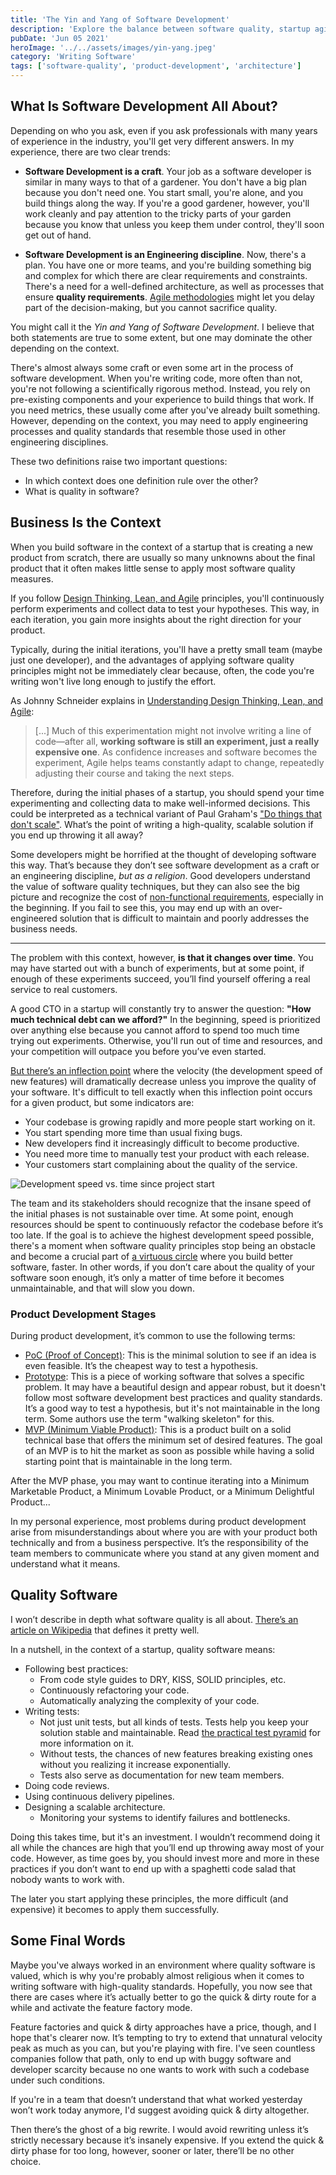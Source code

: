```yaml
---
title: 'The Yin and Yang of Software Development'
description: 'Explore the balance between software quality, startup agility, and product development'
pubDate: 'Jun 05 2021'
heroImage: '../../assets/images/yin-yang.jpeg'
category: 'Writing Software'
tags: ['software-quality', 'product-development', 'architecture']
---
```



## What Is Software Development All About?

Depending on who you ask, even if you ask professionals with many years of experience in the industry, you'll get very different answers. In my experience, there are two clear trends:

- **Software Development is a craft**. Your job as a software developer is similar in many ways to that of a gardener. You don't have a big plan because you don't need one. You start small, you're alone, and you build things along the way. If you're a good gardener, however, you'll work cleanly and pay attention to the tricky parts of your garden because you know that unless you keep them under control, they'll soon get out of hand.

- **Software Development is an Engineering discipline**. Now, there's a plan. You have one or more teams, and you're building something big and complex for which there are clear requirements and constraints. There's a need for a well-defined architecture, as well as processes that ensure **quality requirements**. [Agile methodologies](https://en.wikipedia.org/wiki/Agile_software_development) might let you delay part of the decision-making, but you cannot sacrifice quality.

You might call it the _Yin and Yang of Software Development_. I believe that both statements are true to some extent, but one may dominate the other depending on the context.

There's almost always some craft or even some art in the process of software development. When you're writing code, more often than not, you're not following a scientifically rigorous method. Instead, you rely on pre-existing components and your experience to build things that work. If you need metrics, these usually come after you've already built something. However, depending on the context, you may need to apply engineering processes and quality standards that resemble those used in other engineering disciplines.

These two definitions raise two important questions:

- In which context does one definition rule over the other?
- What is quality in software?

## Business Is the Context

When you build software in the context of a startup that is creating a new product from scratch, there are usually so many unknowns about the final product that it often makes little sense to apply most software quality measures.

If you follow [Design Thinking, Lean, and Agile](https://www.thoughtworks.com/books/understanding-design-thinking-lean-agile-jonny-schneider) principles, you'll continuously perform experiments and collect data to test your hypotheses. This way, in each iteration, you gain more insights about the right direction for your product.

Typically, during the initial iterations, you'll have a pretty small team (maybe just one developer), and the advantages of applying software quality principles might not be immediately clear because, often, the code you're writing won't live long enough to justify the effort.

As Johnny Schneider explains in [Understanding Design Thinking, Lean, and Agile](https://www.goodreads.com/en/book/show/35784015):

> [...] Much of this experimentation might not involve writing a line of code—after all, **working software is still an experiment, just a really expensive one**. As confidence increases and software becomes the experiment, Agile helps teams constantly adapt to change, repeatedly adjusting their course and taking the next steps.

Therefore, during the initial phases of a startup, you should spend your time experimenting and collecting data to make well-informed decisions. This could be interpreted as a technical variant of Paul Graham's ["Do things that don't scale"](http://paulgraham.com/ds.html). What’s the point of writing a high-quality, scalable solution if you end up throwing it all away?

Some developers might be horrified at the thought of developing software this way. That’s because they don’t see software development as a craft or an engineering discipline, _but as a religion_. Good developers understand the value of software quality techniques, but they can also see the big picture and recognize the cost of [non-functional requirements](https://en.wikipedia.org/wiki/Non-functional_requirement), especially in the beginning. If you fail to see this, you may end up with an over-engineered solution that is difficult to maintain and poorly addresses the business needs.

---

The problem with this context, however, **is that it changes over time**. You may have started out with a bunch of experiments, but at some point, if enough of these experiments succeed, you’ll find yourself offering a real service to real customers.

A good CTO in a startup will constantly try to answer the question: **"How much technical debt can we afford?"** In the beginning, speed is prioritized over anything else because you cannot afford to spend too much time trying out experiments. Otherwise, you'll run out of time and resources, and your competition will outpace you before you’ve even started.

[But there’s an inflection point](https://blog.devgenius.io/quality-vs-speed-9a46a6254a4e) where the velocity (the development speed of new features) will dramatically decrease unless you improve the quality of your software. It's difficult to tell exactly when this inflection point occurs for a given product, but some indicators are:

- Your codebase is growing rapidly and more people start working on it.
- You start spending more time than usual fixing bugs.
- New developers find it increasingly difficult to become productive.
- You need more time to manually test your product with each release.
- Your customers start complaining about the quality of the service.

<Image src={graph} alt='Development speed vs. time since project start' />

The team and its stakeholders should recognize that the insane speed of the initial phases is not sustainable over time. At some point, enough resources should be spent to continuously refactor the codebase before it’s too late. If the goal is to achieve the highest development speed possible, there's a moment when software quality principles stop being an obstacle and become a crucial part of [a virtuous circle](https://www.youtube.com/watch?v=ZmgbjaRfp_Q) where you build better software, faster. In other words, if you don’t care about the quality of your software soon enough, it’s only a matter of time before it becomes unmaintainable, and that will slow you down.

### Product Development Stages

During product development, it’s common to use the following terms:

- [PoC (Proof of Concept)](https://en.wikipedia.org/wiki/Proof_of_concept): This is the minimal solution to see if an idea is even feasible. It’s the cheapest way to test a hypothesis.
- [Prototype](https://en.wikipedia.org/wiki/Prototype): This is a piece of working software that solves a specific problem. It may have a beautiful design and appear robust, but it doesn't follow most software development best practices and quality standards. It’s a good way to test a hypothesis, but it's not maintainable in the long term. Some authors use the term "walking skeleton" for this.
- [MVP (Minimum Viable Product)](https://en.wikipedia.org/wiki/Minimum_viable_product): This is a product built on a solid technical base that offers the minimum set of desired features. The goal of an MVP is to hit the market as soon as possible while having a solid starting point that is maintainable in the long term.

After the MVP phase, you may want to continue iterating into a Minimum Marketable Product, a Minimum Lovable Product, or a Minimum Delightful Product...

In my personal experience, most problems during product development arise from misunderstandings about where you are with your product both technically and from a business perspective. It’s the responsibility of the team members to communicate where you stand at any given moment and understand what it means.

## Quality Software

I won’t describe in depth what software quality is all about. [There’s an article on Wikipedia](https://en.wikibooks.org/wiki/Introduction_to_Software_Engineering/Quality) that defines it pretty well.

In a nutshell, in the context of a startup, quality software means:

- Following best practices:
  - From code style guides to DRY, KISS, SOLID principles, etc.
  - Continuously refactoring your code.
  - Automatically analyzing the complexity of your code.
- Writing tests:
  - Not just unit tests, but all kinds of tests. Tests help you keep your solution stable and maintainable. Read [the practical test pyramid](https://martinfowler.com/articles/practical-test-pyramid.html) for more information on it.
  - Without tests, the chances of new features breaking existing ones without you realizing it increase exponentially.
  - Tests also serve as documentation for new team members.
- Doing code reviews.
- Using continuous delivery pipelines.
- Designing a scalable architecture.
  - Monitoring your systems to identify failures and bottlenecks.

Doing this takes time, but it's an investment. I wouldn’t recommend doing it all while the chances are high that you’ll end up throwing away most of your code. However, as time goes by, you should invest more and more in these practices if you don’t want to end up with a spaghetti code salad that nobody wants to work with.

The later you start applying these principles, the more difficult (and expensive) it becomes to apply them successfully.

## Some Final Words

Maybe you've always worked in an environment where quality software is valued, which is why you're probably almost religious when it comes to writing software with high-quality standards. Hopefully, you now see that there are cases where it’s actually better to go the quick & dirty route for a while and activate the feature factory mode.

Feature factories and quick & dirty approaches have a price, though, and I hope that's clearer now. It’s tempting to try to extend that unnatural velocity peak as much as you can, but you're playing with fire. I've seen countless companies follow that path, only to end up with buggy software and developer scarcity because no one wants to work with such a codebase under such conditions.

If you're in a team that doesn’t understand that what worked yesterday won’t work today anymore, I'd suggest avoiding quick & dirty altogether.

Then there’s the ghost of a big rewrite. I would avoid rewriting unless it’s strictly necessary because it’s insanely expensive. If you extend the quick & dirty phase for too long, however, sooner or later, there’ll be no other choice.
